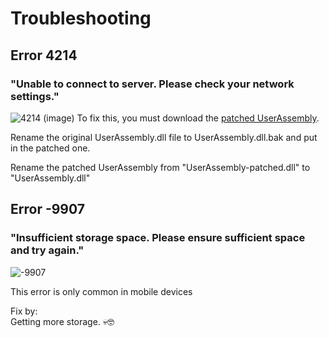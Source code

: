 
# Troubleshooting

## Error 4214
### "Unable to connect to server. Please check your network settings."
![4214 (image)](../../public/commonerror.jpeg)
To fix this, you must download the [patched UserAssembly](https://drive.yuuki.me/api/public/dl/ZOrLF1E5/GenshinImpact/Data/PC/3.2.0/Global/Patch/UserAssembly-patched.dll).

Rename the original UserAssembly.dll file to UserAssembly.dll.bak and put in the patched one.

Rename the patched UserAssembly from "UserAssembly-patched.dll" to "UserAssembly.dll"

## Error -9907
### "Insufficient storage space. Please ensure sufficient space and try again."
![-9907](../../public/instor.jpeg)

<Callout emoji="🤡">
    This error is only common in mobile devices
</Callout>

Fix by:\
Getting more storage. 💀🤓